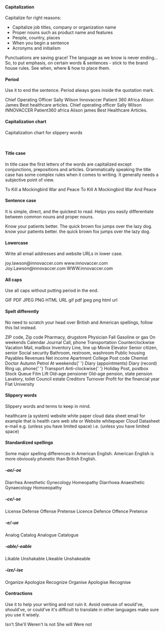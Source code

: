 #### Capitalization

Capitalize for right reasons:

<ul>
  <li>
    Capitalize job titles, company or organization name
  </li>
  <li>Proper nouns such as product name and features</li>
  <li>People, country, places</li>
  <li>When you begin a sentence</li>
  <li>Acronyms and initialism</li>
</ul>

Punctuations are saving grace! The language as we know is never ending... So, to put emphasis, on certain words & sentences - stick to the brand house rules. See when, where & how to place them.

#### Period

Use it to end the sentence. Period always goes inside the quotation mark.

<Rules>
  <DOs>
    <InlineMessage>
      <IconWrapper>
        Chief Operating Officer Sally Wilson
      </IconWrapper>
    </InlineMessage>
    <InlineMessage>
      <IconWrapper> Innovaccer </IconWrapper>
    </InlineMessage>
    <InlineMessage>
      <IconWrapper>Patient 360</IconWrapper>
    </InlineMessage>
    <InlineMessage>
      <IconWrapper>Africa</IconWrapper>
    </InlineMessage>
    <InlineMessage>
      <IconWrapper>Alison James</IconWrapper>
    </InlineMessage>
    <InlineMessage>
      <IconWrapper>Best healthcare articles.</IconWrapper>
    </InlineMessage>
  </DOs>
  <DONTs>
    <InlineMessage>
      <IconWrapper iconType='error'>
        Chief operating officer Sally Wilson
      </IconWrapper>
    </InlineMessage>
    <InlineMessage>
      <IconWrapper iconType='error'>INNOVACCER</IconWrapper>
    </InlineMessage>
    <InlineMessage>
      <IconWrapper iconType='error'>Patient360</IconWrapper>
    </InlineMessage>
    <InlineMessage>
      <IconWrapper iconType='error'>africa</IconWrapper>
    </InlineMessage>
    <InlineMessage>
      <IconWrapper iconType='error'>
        Alison james
      </IconWrapper>
    </InlineMessage>
    <InlineMessage>
      <IconWrapper iconType='error'>
        Best Healthcare Articles.
      </IconWrapper>
    </InlineMessage>
  </DONTs>
</Rules>

#### Capitalization chart

Capitalization chart for slippery words

<Card shadow='none'>
  <Table
    showMenu={false}
    separator={true}
    data={[
      {
        uppercase: 'Are',
        lowercase: 'a, an, and',
      },
      {
        uppercase: 'That',
        lowercase: 'of, on, or',
      },
      {
        uppercase: 'This',
        lowercase: 'to',
      },
      {
        uppercase: 'Up',
        lowercase: 'at',
      },
      {
        uppercase: 'Who',
        lowercase: 'but',
      },
      {
        uppercase: 'Whom',
        lowercase: 'by',
      },
      {
        uppercase: 'Your',
        lowercase: 'by',
      },
      {
        uppercase: 'As',
        lowercase: 'from',
      },
      {
        uppercase: 'Be',
        lowercase: 'in',
      },
      {
        uppercase: 'If',
        lowercase: 'via',
      },
      {
        uppercase: 'Is',
        lowercase: 'vs.',
      },
      {
        uppercase: 'So',
        lowercase: 'with',
      },
      {
        uppercase: 'Than',
        lowercase: 'the',
      },
    ]}
    schema={[
      {
        name: 'uppercase',
        displayName: 'Uppercase',
        width: '50%',
        sorting: false,
        separator: true,
      },
      {
        name: 'lowercase',
        displayName: 'Lowercase',
        width: '50%',
        sorting: false,
        separator: true,
      },
    ]}
    withHeader={false}
  />
</Card>
<br />

#### Title case

In title case the first letters of the words are capitalized except conjunctions, prepositions and articles. Grammatically speaking the title case has some complex rules when it comes to writing. It generally needs a subjective point of view.

<Rules>
  <DOs>
    <InlineMessage>
      <IconWrapper>To Kill a Mockingbird</IconWrapper>
    </InlineMessage>
    <InlineMessage>
      <IconWrapper>War and Peace</IconWrapper>
    </InlineMessage>
  </DOs>
  <DONTs>
    <InlineMessage>
      <IconWrapper iconType='error'>
        To Kill A Mockingbird
      </IconWrapper>
    </InlineMessage>
    <InlineMessage>
      <IconWrapper iconType='error'>
        War And Peace
      </IconWrapper>
    </InlineMessage>
  </DONTs>
</Rules>
<br />

#### Sentence case

It is simple, direct, and the quickest to read. Helps you easily differentiate between common nouns and proper nouns.

<Rules>
  <DOs>
    <InlineMessage>
      <IconWrapper>Know your patients better.</IconWrapper>
    </InlineMessage>
    <InlineMessage>
      <IconWrapper>
        The quick brown fox jumps over the lazy dog.
      </IconWrapper>
    </InlineMessage>
  </DOs>
  <DONTs>
    <InlineMessage>
      <IconWrapper iconType='error'>
        know your patients better.
      </IconWrapper>
    </InlineMessage>
    <InlineMessage>
      <IconWrapper iconType='error'>
        the quick brown fox jumps over the lazy dog.
      </IconWrapper>
    </InlineMessage>
  </DONTs>
</Rules>
<br />

#### Lowercase

Write all email addresses and website URLs in lower case.

<Rules>
  <DOs>
    <InlineMessage>
      <IconWrapper>joy.lawson@innovaccer.com</IconWrapper>
    </InlineMessage>
    <InlineMessage>
      <IconWrapper>www.innovaccer.com </IconWrapper>
    </InlineMessage>
  </DOs>
  <DONTs>
    <InlineMessage>
      <IconWrapper iconType='error'>
        Joy.Lawson@innovaccer.com
      </IconWrapper>
    </InlineMessage>
    <InlineMessage>
      <IconWrapper iconType='error'>
        WWW.innovaccer.com
      </IconWrapper>
    </InlineMessage>
  </DONTs>
</Rules>
<br />

#### All caps

Use all caps without putting period in the end.

<Rules>
  <DOs>
    <InlineMessage>
      <IconWrapper>GIF</IconWrapper>
    </InlineMessage>
    <InlineMessage>
      <IconWrapper>PDF</IconWrapper>
    </InlineMessage>
    <InlineMessage>
      <IconWrapper>JPEG</IconWrapper>
    </InlineMessage>
    <InlineMessage>
      <IconWrapper>PNG</IconWrapper>
    </InlineMessage>
    <InlineMessage>
      <IconWrapper>HTML</IconWrapper>
    </InlineMessage>
    <InlineMessage>
      <IconWrapper>URL</IconWrapper>
    </InlineMessage>
  </DOs>
  <DONTs>
    <InlineMessage>
      <IconWrapper iconType='error'>gif</IconWrapper>
    </InlineMessage>
    <InlineMessage>
      <IconWrapper iconType='error'>pdf</IconWrapper>
    </InlineMessage>
    <InlineMessage>
      <IconWrapper iconType='error'>jpeg</IconWrapper>
    </InlineMessage>
    <InlineMessage>
      <IconWrapper iconType='error'>png</IconWrapper>
    </InlineMessage>
    <InlineMessage>
      <IconWrapper iconType='error'>html</IconWrapper>
    </InlineMessage>
    <InlineMessage>
      <IconWrapper iconType='error'>url</IconWrapper>
    </InlineMessage>
  </DONTs>
</Rules>
<br />

#### Spelt differently

No need to scratch your head over British and American spellings, follow this list instead.

<Rules>
  <DOs>
    <InlineMessage>
      <IconWrapper>ZIP code, Zip code</IconWrapper>
    </InlineMessage>
    <InlineMessage>
      <IconWrapper>Pharmacy, drugstore </IconWrapper>
    </InlineMessage>
    <InlineMessage>
      <IconWrapper>Physician</IconWrapper>
    </InlineMessage>
    <InlineMessage>
      <IconWrapper>Fall</IconWrapper>
    </InlineMessage>
    <InlineMessage>
      <IconWrapper>Gasoline or gas </IconWrapper>
    </InlineMessage>
    <InlineMessage>
      <IconWrapper>On weekends </IconWrapper>
    </InlineMessage>
    <InlineMessage>
      <IconWrapper>Calendar</IconWrapper>
    </InlineMessage>
    <InlineMessage>
      <IconWrapper>Journal</IconWrapper>
    </InlineMessage>
    <InlineMessage>
      <IconWrapper>Call, phone </IconWrapper>
    </InlineMessage>
    <InlineMessage>
      <IconWrapper>Transportation</IconWrapper>
    </InlineMessage>
    <InlineMessage>
      <IconWrapper>Counterclockwise</IconWrapper>
    </InlineMessage>
    <InlineMessage>
      <IconWrapper>Vacation </IconWrapper>
    </InlineMessage>
    <InlineMessage>
      <IconWrapper>Mail, mailbox </IconWrapper>
    </InlineMessage>
    <InlineMessage>
      <IconWrapper>Inventory</IconWrapper>
    </InlineMessage>
    <InlineMessage>
      <IconWrapper>Line, line up</IconWrapper>
    </InlineMessage>
    <InlineMessage>
      <IconWrapper>Movie</IconWrapper>
    </InlineMessage>
    <InlineMessage>
      <IconWrapper>Elevator</IconWrapper>
    </InlineMessage>
    <InlineMessage>
      <IconWrapper>Senior citizen, senior </IconWrapper>
    </InlineMessage>
    <InlineMessage>
      <IconWrapper>Social security </IconWrapper>
    </InlineMessage>
    <InlineMessage>
      <IconWrapper>
        Bathroom, restroom, washroom
      </IconWrapper>
    </InlineMessage>
    <InlineMessage>
      <IconWrapper>Public housing</IconWrapper>
    </InlineMessage>
    <InlineMessage>
      <IconWrapper>Payables</IconWrapper>
    </InlineMessage>
    <InlineMessage>
      <IconWrapper>Revenues</IconWrapper>
    </InlineMessage>
    <InlineMessage>
      <IconWrapper>Net income</IconWrapper>
    </InlineMessage>
    <InlineMessage>
      <IconWrapper>Apartment </IconWrapper>
    </InlineMessage>
    <InlineMessage>
      <IconWrapper>College</IconWrapper>
    </InlineMessage>
  </DOs>
  <DONTs>
    <InlineMessage>
      <IconWrapper iconType='error'>Post code</IconWrapper>
    </InlineMessage>
    <InlineMessage>
      <IconWrapper iconType='error'>Chemist</IconWrapper>
    </InlineMessage>
    <InlineMessage>
      <IconWrapper iconType='error'>Doctor</IconWrapper>
    </InlineMessage>
    <InlineMessage>
      <IconWrapper iconType='error'>Autumn</IconWrapper>
    </InlineMessage>
    <InlineMessage>
      <IconWrapper iconType='error'>Petrol</IconWrapper>
    </InlineMessage>
    <InlineMessage>
      <IconWrapper iconType='error'>
        At weekends{' '}
      </IconWrapper>
    </InlineMessage>
    <InlineMessage>
      <IconWrapper iconType='error'>
        Diary (appointments)
      </IconWrapper>
    </InlineMessage>
    <InlineMessage>
      <IconWrapper iconType='error'>
        Diary (record)
      </IconWrapper>
    </InlineMessage>
    <InlineMessage>
      <IconWrapper iconType='error'>
        Ring up, phone{' '}
      </IconWrapper>
    </InlineMessage>
    <InlineMessage>
      <IconWrapper iconType='error'>Transport</IconWrapper>
    </InlineMessage>
    <InlineMessage>
      <IconWrapper iconType='error'>
        Anti-clockwise{' '}
      </IconWrapper>
    </InlineMessage>
    <InlineMessage>
      <IconWrapper iconType='error'>Holiday </IconWrapper>
    </InlineMessage>
    <InlineMessage>
      <IconWrapper iconType='error'>
        Post, postbox
      </IconWrapper>
    </InlineMessage>
    <InlineMessage>
      <IconWrapper iconType='error'>Stock</IconWrapper>
    </InlineMessage>
    <InlineMessage>
      <IconWrapper iconType='error'>Queue</IconWrapper>
    </InlineMessage>
    <InlineMessage>
      <IconWrapper iconType='error'>Film</IconWrapper>
    </InlineMessage>
    <InlineMessage>
      <IconWrapper iconType='error'>Lift</IconWrapper>
    </InlineMessage>
    <InlineMessage>
      <IconWrapper iconType='error'>
        Old-age pensioner
      </IconWrapper>
    </InlineMessage>
    <InlineMessage>
      <IconWrapper iconType='error'>
        Old-age pension, state pension
      </IconWrapper>
    </InlineMessage>
    <InlineMessage>
      <IconWrapper iconType='error'>
        Lavatory, toilet
      </IconWrapper>
    </InlineMessage>
    <InlineMessage>
      <IconWrapper iconType='error'>
        Council estate
      </IconWrapper>
    </InlineMessage>
    <InlineMessage>
      <IconWrapper iconType='error'>Creditors</IconWrapper>
    </InlineMessage>
    <InlineMessage>
      <IconWrapper iconType='error'>Turnover</IconWrapper>
    </InlineMessage>
    <InlineMessage>
      <IconWrapper iconType='error'>
        Profit for the financial year
      </IconWrapper>
    </InlineMessage>
    <InlineMessage>
      <IconWrapper iconType='error'>Flat </IconWrapper>
    </InlineMessage>
    <InlineMessage>
      <IconWrapper iconType='error'>University</IconWrapper>
    </InlineMessage>
  </DONTs>
</Rules>
<br />

#### Slippery words

Slippery words and terms to keep in mind.

<Rules>
  <DOs>
    <InlineMessage>
      <IconWrapper>healthcare (a system)</IconWrapper>
    </InlineMessage>
    <InlineMessage>
      <IconWrapper>
        website
      </IconWrapper>
    </InlineMessage>
    <InlineMessage>
      <IconWrapper>white paper</IconWrapper>
    </InlineMessage>
    <InlineMessage>
      <IconWrapper>cloud</IconWrapper>
    </InlineMessage>
    <InlineMessage>
      <IconWrapper>
        data sheet
      </IconWrapper>
    </InlineMessage>
    <InlineMessage>
      <IconWrapper>email</IconWrapper>
    </InlineMessage>
    <InlineMessage>
      <IconWrapper>
        for example
      </IconWrapper>
    </InlineMessage>
     <InlineMessage>
      <IconWrapper>
        that is
      </IconWrapper>
    </InlineMessage>

  </DOs>
  <DONTs>
    <InlineMessage>
      <IconWrapper iconType='error'>
       health care 
      </IconWrapper>
    </InlineMessage>
    <InlineMessage>
      <IconWrapper iconType='error'>
       web site or Website
      </IconWrapper>
    </InlineMessage>
    <InlineMessage>
      <IconWrapper iconType='error'>
        whitepaper
      </IconWrapper>
    </InlineMessage>
    <InlineMessage>
      <IconWrapper iconType='error'>Cloud</IconWrapper>
    </InlineMessage>
    <InlineMessage>
      <IconWrapper iconType='error'>
        Datasheet
      </IconWrapper>
    </InlineMessage>
    <InlineMessage>
      <IconWrapper iconType='error'>
        e-mail
      </IconWrapper>
    </InlineMessage>
    <InlineMessage>
      <IconWrapper iconType='error'>
        e.g. (unless you have limited space)
      </IconWrapper>
    </InlineMessage>
    <InlineMessage>
      <IconWrapper iconType='error'>
        i.e. (unless you have limited space)
      </IconWrapper>
    </InlineMessage>

  </DONTs>
</Rules>
<br />

#### Standardized spellings

Some major spelling differences in American English. American English is more obviously phonetic than British English.

##### -ae/-oe

<Rules>
  <DOs>
    <InlineMessage>
      <IconWrapper>
        Diarrhea
      </IconWrapper>
    </InlineMessage>
     <InlineMessage>
      <IconWrapper>
        Anesthetic 
      </IconWrapper>
    </InlineMessage>
    <InlineMessage>
      <IconWrapper>
        Gynecology  
      </IconWrapper>
    </InlineMessage>
    <InlineMessage>
      <IconWrapper>
        Homeopathy  
      </IconWrapper>
    </InlineMessage>
  </DOs>
  <DONTs>
    <InlineMessage>
      <IconWrapper iconType='error'>
        Diarrhoea
      </IconWrapper>
    </InlineMessage>
    <InlineMessage>
      <IconWrapper iconType='error'>
        Anaesthetic
      </IconWrapper>
    </InlineMessage>
     <InlineMessage>
      <IconWrapper iconType='error'>
        Gynaecology
      </IconWrapper>
    </InlineMessage>
     <InlineMessage>
      <IconWrapper iconType='error'>
        Homoeopathy
      </IconWrapper>
    </InlineMessage>

  </DONTs>
</Rules>
<br />

##### -ce/-se

<Rules>
  <DOs>
    <InlineMessage>
      <IconWrapper>
       License
      </IconWrapper>
    </InlineMessage>
    <InlineMessage>
      <IconWrapper>
        Defense
      </IconWrapper>
    </InlineMessage>
     <InlineMessage>
      <IconWrapper>
        Offense
      </IconWrapper>
    </InlineMessage>
     <InlineMessage>
      <IconWrapper>
        Pretense
      </IconWrapper>
    </InlineMessage>

  </DOs>
  <DONTs>
    <InlineMessage>
      <IconWrapper iconType='error'>
        Licence 
      </IconWrapper>
    </InlineMessage>
    <InlineMessage>
      <IconWrapper iconType='error'>
        Defence 
      </IconWrapper>
    </InlineMessage>
    <InlineMessage>
      <IconWrapper iconType='error'>
        Offence
      </IconWrapper>
    </InlineMessage>
    <InlineMessage>
      <IconWrapper iconType='error'>
        Pretence
      </IconWrapper>
    </InlineMessage>

  </DONTs>
</Rules>
<br />

##### -e/-ue

<Rules>
  <DOs>
    <InlineMessage>
      <IconWrapper>Analog</IconWrapper>
    </InlineMessage>
    <InlineMessage>
      <IconWrapper>Catalog</IconWrapper>
    </InlineMessage>
  </DOs>
  <DONTs>
    <InlineMessage>
      <IconWrapper iconType='error'>Analogue</IconWrapper>
    </InlineMessage>
    <InlineMessage>
      <IconWrapper iconType='error'>Catalogue</IconWrapper>
    </InlineMessage>
  </DONTs>
</Rules>
<br />

##### -able/-eable

<Rules>
  <DOs>
    <InlineMessage>
      <IconWrapper>Likable</IconWrapper>
    </InlineMessage>
    <InlineMessage>
      <IconWrapper>Unshakable</IconWrapper>
    </InlineMessage>
  </DOs>
  <DONTs>
    <InlineMessage>
      <IconWrapper iconType='error'>Likeable</IconWrapper>
    </InlineMessage>
    <InlineMessage>
      <IconWrapper iconType='error'>
        Unshakeable
      </IconWrapper>
    </InlineMessage>
  </DONTs>
</Rules>
<br />

##### -ize/-ise

<Rules>
  <DOs>
    <InlineMessage>
      <IconWrapper>Organize</IconWrapper>
    </InlineMessage>
    <InlineMessage>
      <IconWrapper>Apologize</IconWrapper>
    </InlineMessage>
    <InlineMessage>
      <IconWrapper>Recognize</IconWrapper>
    </InlineMessage>
  </DOs>
  <DONTs>
    <InlineMessage>
      <IconWrapper iconType='error'>Organise</IconWrapper>
    </InlineMessage>
    <InlineMessage>
      <IconWrapper iconType='error'>Apologise</IconWrapper>
    </InlineMessage>
    <InlineMessage>
      <IconWrapper iconType='error'>Recognise</IconWrapper>
    </InlineMessage>
  </DONTs>
</Rules>
<br />

#### Contractions

Use it to help your writing and not ruin it. Avoid overuse of would've, should've, or could've it's difficult to translate in other languages make sure you use it wisely.

<Rules>
  <DOs>
    <InlineMessage>
      <IconWrapper>Isn't</IconWrapper>
    </InlineMessage>
    <InlineMessage>
      <IconWrapper>
        She'll
      </IconWrapper>
    </InlineMessage>
    <InlineMessage>
      <IconWrapper>Weren't</IconWrapper>
    </InlineMessage>
  </DOs>

  <DONTs>
    <InlineMessage>
      <IconWrapper iconType='error'>
      Is not
      </IconWrapper>
    </InlineMessage>
    <InlineMessage>
      <IconWrapper iconType='error'>
       She will
      </IconWrapper>
    </InlineMessage>
    <InlineMessage>
      <IconWrapper iconType='error'>
        Were not
      </IconWrapper>
    </InlineMessage>

  </DONTs>
</Rules>
<br />
